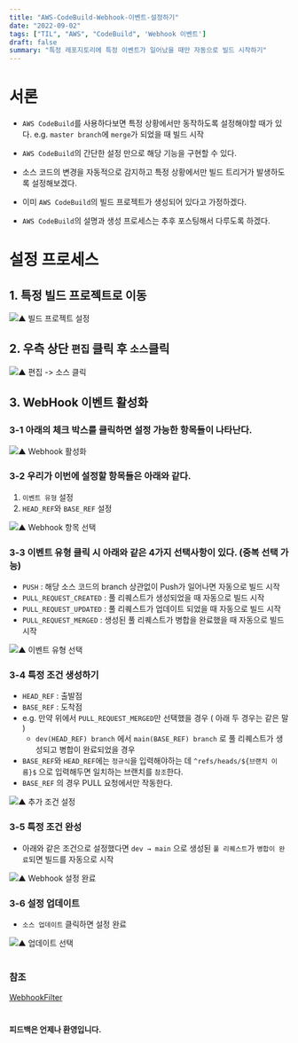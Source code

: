 ```yaml
---
title: "AWS-CodeBuild-Webhook-이벤트-설정하기"
date: "2022-09-02"
tags: ["TIL", "AWS", "CodeBuild", 'Webhook 이벤트']
draft: false
summary: "특정 레포지토리에 특정 이벤트가 일어났을 때만 자동으로 빌드 시작하기"
---
```


# 서론

- `AWS CodeBuild`를 사용하다보면 특정 상황에서만 동작하도록 설정해야할 때가 있다.
e.g. `master branch`에 `merge`가 되었을 때 빌드 시작
- `AWS CodeBuild`의 간단한 설정 만으로 해당 기능을 구현할 수 있다.
- 소스 코드의 변경을 자동적으로 감지하고 특정 상황에서만 빌드 트리거가 발생하도록 설정해보겠다.

- 이미 `AWS CodeBuild`의 빌드 프로젝트가 생성되어 있다고 가정하겠다.
- `AWS CodeBuild`의 설명과 생성 프로세스는 추후 포스팅해서 다루도록 하겠다.

# 설정 프로세스

## 1.  특정 빌드 프로젝트로 이동

![▲ 빌드 프로젝트 설정](/assets/posts/til/AWS/AWS-CodeBuild-Webhook-이벤트-설정하기/00.png)

## 2. 우측 상단 `편집` 클릭 후 `소스`클릭

![▲ 편집 -> 소스 클릭](/assets/posts/til/AWS/AWS-CodeBuild-Webhook-이벤트-설정하기/01.png)


## 3. WebHook 이벤트 활성화

### 3-1 아래의 체크 박스를 클릭하면 설정 가능한 항목들이 나타난다.

![▲ Webhook 활성화](/assets/posts/til/AWS/AWS-CodeBuild-Webhook-이벤트-설정하기/02.png)


### 3-2 우리가 이번에 설정할 항목들은 아래와 같다.

1. `이벤트 유형` 설정
2. `HEAD_REF`와 `BASE_REF` 설정

![▲ Webhook 항목 선택](/assets/posts/til/AWS/AWS-CodeBuild-Webhook-이벤트-설정하기/03.png)


### 3-3 이벤트 유형 클릭 시 아래와 같은 4가지 선택사항이 있다. (중복 선택 가능)

- `PUSH` : 해당 소스 코드의 branch 상관없이 Push가 일어나면 자동으로 빌드 시작
- `PULL_REQUEST_CREATED` : 풀 리퀘스트가 생성되었을 때 자동으로 빌드 시작
- `PULL_REQUEST_UPDATED` : 풀 리퀘스트가 업데이트 되었을 때 자동으로 빌드 시작
- `PULL_REQUEST_MERGED` : 생성된 풀 리퀘스트가 병합을 완료했을 때 자동으로 빌드시작

![▲ 이벤트 유형 선택](/assets/posts/til/AWS/AWS-CodeBuild-Webhook-이벤트-설정하기/04.png)

### 3-4 특정 조건 생성하기

- `HEAD_REF` : 출발점
- `BASE_REF` : 도착점
- e.g. 만약 위에서 `PULL_REQUEST_MERGED`만 선택했을 경우 ( 아래 두 경우는 같은 말 )
    - `dev(HEAD_REF) branch`  에서 `main(BASE_REF) branch` 로 풀 리퀘스트가 생성되고 병합이 완료되었을 경우
- `BASE_REF`와 `HEAD_REF`에는 `정규식`을 입력해야하는 데 `^refs/heads/${브랜치 이름}$` 으로 입력해두면 일치하는 브랜치를 `참조`한다.
- `BASE_REF` 의 경우 PULL 요청에서만 작동한다.

![▲ 추가 조건 설정](/assets/posts/til/AWS/AWS-CodeBuild-Webhook-이벤트-설정하기/05.png)

### 3-5 특정 조건 완성

- 아래와 같은 조건으로 설정했다면 `dev → main` 으로 생성된 `풀 리퀘스트`가 `병합이 완료`되면 빌드를 자동으로 시작

![▲ Webhook 설정 완료](/assets/posts/til/AWS/AWS-CodeBuild-Webhook-이벤트-설정하기/06.png)

### 3-6 설정 업데이트

- `소스 업데이트` 클릭하면 설정 완료

![▲ 업데이트 선택](/assets/posts/til/AWS/AWS-CodeBuild-Webhook-이벤트-설정하기/07.png)

#

### 참조

[WebhookFilter](https://docs.aws.amazon.com/codebuild/latest/APIReference/API_WebhookFilter.html)

#

#### 피드백은 언제나 환영입니다.